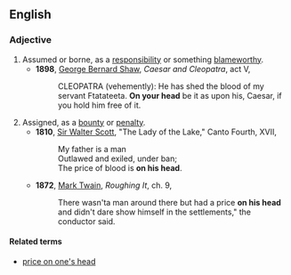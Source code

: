 ==English==

===Adjective===
{{en-adj|pos=[[on]] [[one]][['s]] [[head]]|-}}

# Assumed or borne, as a [[responsibility]] or something [[blameworthy]].
#*'''1898''', [[w:George_Bernard_Shaw|George Bernard Shaw]], ''Caesar and Cleopatra'', act V,
#*:CLEOPATRA (vehemently): He has shed the blood of my servant Ftatateeta. '''On your head''' be it as upon his, Caesar, if you hold him free of it.
# Assigned, as a [[bounty]] or [[penalty]].
#*'''1810''', [[w:Sir_Walter_Scott|Sir Walter Scott]], "The Lady of the Lake," Canto Fourth, XVII,
#*:My father is a man
#*:Outlawed and exiled, under ban;
#*:The price of blood is '''on his head'''.
#*'''1872''', [[w:Mark_Twain|Mark Twain]], ''Roughing It'', ch. 9,
#*:There wasn'ta man around there but had a price '''on his head''' and didn't dare show himself in the settlements," the conductor said.

====Related terms====
*[[price on one's head]]
